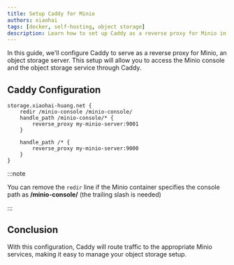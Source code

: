 ```yaml
---
title: Setup Caddy for Minio
authors: xiaohai
tags: [docker, self-hosting, object storage]
description: Learn how to set up Caddy as a reverse proxy for Minio in this comprehensive guide. Configure your Caddyfile to efficiently serve and manage Minio's object storage and console. Perfect for Docker and self-hosting enthusiasts looking to optimize their storage solutions.
---
```


In this guide, we'll configure Caddy to serve as a reverse proxy for Minio, an object storage server. This setup will allow you to access the Minio console and the object storage service through Caddy.

## Caddy Configuration

```
storage.xiaohai-huang.net {
    redir /minio-console /minio-console/
    handle_path /minio-console/* {
        reverse_proxy my-minio-server:9001
    }

    handle_path /* {
        reverse_proxy my-minio-server:9000
    }
}
```

:::note

You can remove the `redir` line if the Minio container specifies the console path as **/minio-console/** (the trailing slash is needed)

:::

## Conclusion

With this configuration, Caddy will route traffic to the appropriate Minio services, making it easy to manage your object storage setup.
